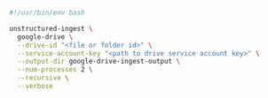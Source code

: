 ```bash Shell
#!/usr/bin/env bash

unstructured-ingest \
  google-drive \
  --drive-id "<file or folder id>" \
  --service-account-key "<path to drive service account key>" \
  --output-dir google-drive-ingest-output \
  --num-processes 2 \
  --recursive \
  --verbose
```
